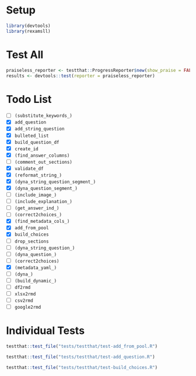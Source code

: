 # Setup

```r
library(devtools)
library(rexamsll)

```

# Test All

```r
praiseless_reporter <- testthat::ProgressReporter$new(show_praise = FALSE)
results <- devtools::test(reporter = praiseless_reporter)

```

# Todo List

* [ ] `(substitute_keywords_)`
* [X] `add_question`
* [X] `add_string_question`
* [X] `bulleted_list`
* [X] `build_question_df`
* [X] `create_id`
* [X] `(find_answer_columns)`
* [ ] `(comment_out_sections)`
<!-- * [ ] `end_logs`
* [ ] `start_logs`
* [ ] `img2txt` -->
* [X] `validate_df`
* [X] `(reformat_string_)`
* [X] `(dyna_string_question_segment_)`
* [X] `(dyna_question_segment_)`
* [ ] `(include_image_)`
* [ ] `(include_explanation_)`
* [ ] `(get_answer_ind_)`
* [ ] `(correct2choices_)`
* [X] `(find_metadata_cols_)`
* [X] `add_from_pool`
* [X] `build_choices`
* [ ] `drop_sections`
* [ ] `(dyna_string_question_)`
* [ ] `(dyna_question_)`
* [ ] `(correct2choices)`
* [X] `(metadata_yaml_)`
* [ ] `(dyna_)`
* [ ] `(build_dynamic_)`
* [ ] `df2rmd`
* [ ] `xlsx2rmd`
* [ ] `csv2rmd`
* [ ] `google2rmd`

# Individual Tests

```r
testthat::test_file("tests/testthat/test-add_from_pool.R")

```

```r
testthat::test_file("tests/testthat/test-add_question.R")

```

```r
testthat::test_file("tests/testthat/test-build_choices.R")

```
